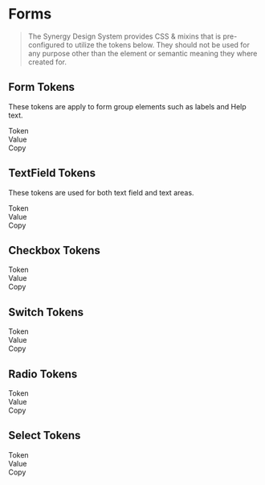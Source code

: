 
<Meta title="Synergy Design System/Developer Docs/Tokens/Form"/>

# Forms

> The Synergy Design System provides CSS & mixins that is pre-configured to utilize the tokens below. They should not be used for any purpose other than the element or semantic meaning they where created for.

## Form Tokens

These tokens are apply to form group elements such as labels and Help text.

<div className="table token">
  <div>
    <div>Token</div>
    <div>Value</div>
    <div>Copy</div>
  </div>
  <TokenList tokens={theme.component.form} prefix="--sds-component-form"></TokenList>
</div>

## TextField Tokens

These tokens are used for both text field and text areas.

<div className="table token">
  <div>
    <div>Token</div>
    <div>Value</div>
    <div>Copy</div>
  </div>
  <TokenList tokens={theme.component['text-field']} prefix="--sds-component-text-field"></TokenList>
</div>

## Checkbox Tokens

<div className="table token margin-top">
  <div>
    <div>Token</div>
    <div>Value</div>
    <div>Copy</div>
  </div>
  <TokenList tokens={theme.component.checkbox} prefix="--sds-component-checkbox"></TokenList>
</div>

## Switch Tokens

<div className="table token margin-top">
  <div>
    <div>Token</div>
    <div>Value</div>
    <div>Copy</div>
  </div>
  <TokenList tokens={theme.component.switch} prefix="--sds-component-switch"></TokenList>
</div>

## Radio Tokens

<div className="table token margin-top">
  <div>
    <div>Token</div>
    <div>Value</div>
    <div>Copy</div>
  </div>
  <TokenList tokens={theme.component.radio} prefix="--sds-component-radio"></TokenList>
</div>

## Select Tokens

<div className="table token margin-top">
  <div>
    <div>Token</div>
    <div>Value</div>
    <div>Copy</div>
  </div>
  <TokenList tokens={theme.component.select} prefix="--sds-component-select"></TokenList>
</div>